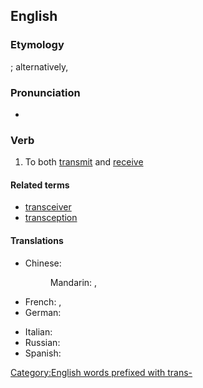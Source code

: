 ==English==

===Etymology===
{{blend|transmit|receive|lang=en}}; alternatively, {{back-form|transceiver|nocap=1|lang=en}}

===Pronunciation===
* {{IPA|/trænˈsiv/|lang=en}}

===Verb===
{{en-verb|transceiv|ing}}

# {{context|of a communications device|lang=en}} To both [[transmit]] and [[receive]]

====Related terms====
* [[transceiver]]
* [[transception]] {{qualifier|rare}}

====Translations====
{{trans-top|transmit and receive}}
* Chinese:
*: Mandarin: {{t|cmn|收發|sc=Hani}}, {{t+|cmn|收发|tr=shōufā|sc=Hani}}
* French: {{t|fr|transmettre}}, {{t|fr|recevoir}}
* German: {{t|de|übermitteln}}
{{trans-mid}}
* Italian: {{t|it|ricetrasmettere}}
* Russian: {{t|ru|передавать и получать|tr=peredavát’ i polučát’}}
* Spanish: {{t|es|transceptar}}
{{trans-bottom}}

[[Category:English words prefixed with trans-]]